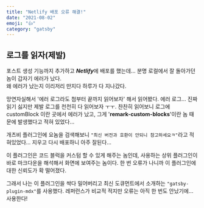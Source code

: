 ```yaml
---
title: "Netlify 배포 오류 해결!"
date: "2021-08-02"
emoji: "👍"
category: "gatsby"
---
```


## 로그를 읽자(제발)
포스트 생성 기능까지 추가하고 ***Netlify***에 배포를 했는데... 분명 로컬에서 잘 돌아가던 놈이 갑자기 에러가 났다.  
왜 에러가 났는지 이리저리 만지다 하루가 다 지나갔다.

망연자실해서 '에러 로그라도 첨부터 끝까지 읽어보자' 해서 읽어봤다. 에러 로그... 진짜 읽기 싫지만 제발 로그를 천천히 다 읽어보자 ㅜㅜ. 
찬찬히 읽어보니 로그에 customBlock 이란 곳에서 에러가 났고, 그게 '**remark-custom-blocks**'이란 놈 때문에 발생했다고 적혀 있었다...

개츠비 플러그인에 요놈을 검색해보니 `"최신 버전과 호환이 안되니 참고하세요ㅋ"`라고 적혀있었다... 지우고 다시 배포하니 아주 잘된다...  

이 플러그인은 코드 블럭을 커스텀 할 수 있게 해주는 놈인데, 사용하는 상위 플러그인이 바로 마크다운을 해석해서 화면에 보여주는 놈이다. 한 번 오류가 나니까 이 플러그인에 대한 신뢰도가 확 떨어졌다.  

그래서 나는 이 플러그인을 싹다 밀어버리고 최신 도큐먼트에서 소개하는 `"gatsby-plugin-mdx"`를 사용했다. 레퍼런스가 비교적 적지만 오류는 아직 한 번도 안났기에... 사용한다!
